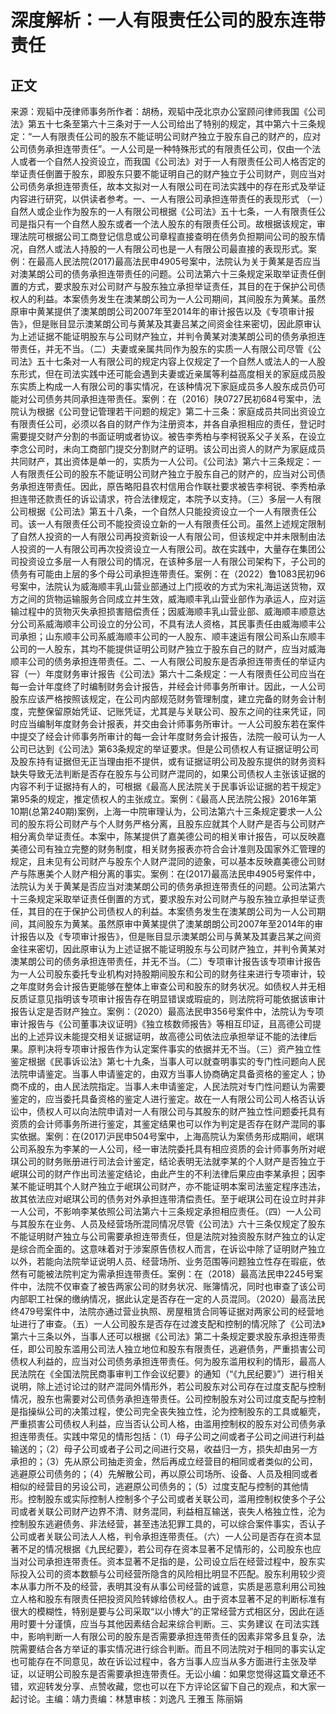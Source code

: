 # 深度解析：一人有限责任公司的股东连带责任
## 正文
来源：观韬中茂律师事务所作者：胡杨，观韬中茂北京办公室顾问律师我国《公司法》第五十七条至第六十三条对于一人公司给出了特别的规定，其中第六十三条规定：“一人有限责任公司的股东不能证明公司财产独立于股东自己的财产的，应对公司债务承担连带责任”。一人公司是一种特殊形式的有限责任公司，仅由一个法人或者一个自然人投资设立，而我国《公司法》对于一人有限责任公司人格否定的举证责任倒置于股东，即股东只要不能证明自己的财产独立于公司财产，则应当对公司债务承担连带责任，故本文拟对一人有限公司在司法实践中的存在形式及举证内容进行研究，以供读者参考。一、一人有限公司承担连带责任的表现形式  （一）自然人或企业作为股东的一人有限公司根据《公司法》五十七条，一人有限责任公司是指只有一个自然人股东或者一个法人股东的有限责任公司。故根据该规定，审理法院可根据公司工商登记信息或公司章程直接查明在债务负担期间公司的股东情况，自然人或法人持股的一人有限公司也是一人有限公司最直接的表现形式。案例：在最高人民法院(2017)最高法民申4905号案中，法院认为关于黄某是否应当对澳某朗公司的债务承担连带责任的问题。公司法第六十三条规定采取举证责任倒置的方式，要求股东对公司财产与股东独立承担举证责任，其目的在于保护公司债权人的利益。本案债务发生在澳某朗公司为一人公司期间，其间股东为黄某。虽然原审中黄某提供了澳某朗朗公司2007年至2014年的审计报告以及《专项审计报告》，但是账目显示澳某朗公司与黄某及其妻吕某之间资金往来密切，因此原审认为上述证据不能证明股东与公司财产独立，并判令黄某对澳某朗公司的债务承担连带责任，并无不当。（二）夫妻或亲属共同作为股东的实质一人有限公司尽管《公司法》五十七条对一人有限公司的规定内容上仅规定了一个自然人或法人的一人股东形式，但在司法实践中还可能会遇到夫妻或近亲属等利益高度相关的家庭成员股东实质上构成一人有限公司的事实情况，在该种情况下家庭成员多人股东成员仍可能对公司债务共同承担连带责任。案例：在（2016）陕0727民初684号案中，法院认为根据《公司登记管理若干问题的规定》第二十三条：家庭成员共同出资设立有限责任公司，必须以各自的财产作为注册资本，并各自承担相应的责任，登记时需要提交财产分割的书面证明或者协议。被告李秀柏与李柯锐系父子关系，在设立李念公司时，未向工商部门提交分割财产的证明。该公司出资人的财产为家庭成员共同财产，其出资体是单一的，实质为一人公司。《公司法》第六十三条规定：一人有限责任公司的股东不能证明公司财产独立于股东自己的财产的，应当对公司债务承担连带责任。因此，原告略阳县农村信用合作联社要求被告李柯锐、李秀柏承担连带还款责任的诉讼请求，符合法律规定，本院予以支持。（三）多层一人有限公司根据《公司法》第五十八条，一个自然人只能投资设立一个一人有限责任公司。该一人有限责任公司不能投资设立新的一人有限责任公司。虽然上述规定限制了自然人投资的一人有限公司再投资新设一人有限公司，但该规定中并未限制由法人投资的一人有限公司再次投资设立一人有限公司。故在实践中，大量存在集团公司投资设立多层一人有限公司的情况，在该种多层一人有限公司架构下，子公司的债务有可能由上层的多个母公司承担连带责任。案例：在（2022）鲁1083民初96号案中，法院认为威海顺丰乳山营业部通过上门揽收的方式为宋礼海运送货物，双方之间的货物运输服务合同成立并生效，威海顺丰乳山营业部作为承运人，应对运输过程中的货物灭失承担损害赔偿责任；因威海顺丰乳山营业部、威海顺丰顺意达分公司系威海顺丰公司设立的分公司，不具有法人资格，其民事责任由威海顺丰公司承担；山东顺丰公司系威海顺丰公司的一人股东、顺丰速运有限公司系山东顺丰公司的一人股东，其均不能提供证明公司财产独立于股东自己的财产，应当对威海顺丰公司的债务承担连带责任。二、一人有限公司股东是否承担连带责任的举证内容（一）年度财务审计报告《公司法》第六十二条规定：一人有限责任公司应当在每一会计年度终了时编制财务会计报告，并经会计师事务所审计。因此，一人公司股东应该严格按照该规定，在公司内部规范财务管理制度，建立完备的财务会计制度，完整保留原始凭证、记账凭证，尤其是与关联公司、股东之间的往来凭证，同时应当编制年度财务会计报表，并交由会计师事务所审计。一人公司股东若在案件中提交了经会计师事务所审计的每一会计年度财务会计报告，法院一般可认为一人公司已达到《公司法》第63条规定的举证要求。但是公司债权人有证据证明公司及股东持有证据但无正当理由拒不提供，或有证据证明公司及股东提供的财务资料缺失导致无法判断是否存在股东与公司财产混同的，如果公司债权人主张该证据的内容不利于证据持有人的，可根据《最高人民法院关于民事诉讼证据的若干规定》第95条的规定，推定债权人的主张成立。案例：《最高人民法院公报》2016年第10期(总第240期)案例，上海一中院审理认为，公司法第六十三条规定要求一人公司的股东将公司财产与个人财务严格分离，且股东应就其个人财产是否与公司财产相分离负举证责任。本案中，陈某提供了嘉美德公司的相关审计报告，可以反映嘉美德公司有独立完整的财务制度，相关财务报表亦符合会计准则及国家外汇管理的规定，且未见有公司财产与股东个人财产混同的迹象，可以基本反映嘉美德公司财产与陈惠美个人财产相分离的事实。案例：在(2017)最高法民申4905号案件中，法院认为关于黄某是否应当对澳某朗公司的债务承担连带责任的问题。公司法第六十三条规定采取举证责任倒置的方式，要求股东对公司财产与股东独立承担举证责任，其目的在于保护公司债权人的利益。本案债务发生在澳某朗公司为一人公司期间，其间股东为黄某。虽然原审中黄某提供了澳某朗朗公司2007年至2014年的审计报告以及《专项审计报告》，但是账目显示澳某朗公司与黄某及其妻吕某之间资金往来密切，因此原审认为上述证据不能证明股东与公司财产独立，并判令黄某对澳某朗公司的债务承担连带责任，并无不当。（二）专项审计报告该专项审计报告为一人公司股东委托专业机构对持股期间股东和公司的财务往来进行专项审计，较之年度财务会计报告更能够在整体上审查公司和股东的财务状况。如债权人并无相反质证意见指明该专项审计报告存在明显错误或瑕疵的，则法院将可能依据该审计报告认定是否财产独立。案例：（2020）最高法民申356号案件中，法院认为专项审计报告与《公司董事决议证明》《独立核数师报告》等相互印证，且高德公司提出的上述异议未能提交相关证据证明，故高德公司依法应承担举证不能的法律后果。原判决将专项审计报告作为认定案件事实的依据并无不当。（三）资产独立性鉴定根据《民事诉讼法》第七十九条，当事人可以就查明事实的专门性问题向人民法院申请鉴定。当事人申请鉴定的，由双方当事人协商确定具备资格的鉴定人；协商不成的，由人民法院指定。当事人未申请鉴定，人民法院对专门性问题认为需要鉴定的，应当委托具备资格的鉴定人进行鉴定。故在一人有限公司公司人格否认诉讼中，债权人可以向法院申请对一人有限公司与其股东的财产独立性问题委托具有资质的会计师事务所进行鉴定，其鉴定结果也可以作为判定是否存在财产混同的事实依据。案例：在(2017)沪民申504号案中，上海高院认为案债务形成期间，岷琪公司系股东为李某的一人公司，经一审法院委托具有相应资质的会计师事务所对岷琪公司的财务账册进行司法会计鉴定，结论表明无法就李某的个人财产是否独立于岷琪公司的财产作出司法鉴定结论，由此产生的不利法律后果应由李某承担；因李某不能证明其个人财产独立于岷琪公司财产，亦不能证明本案司法鉴定程序违法，故其依法应对岷琪公司的债务对外承担连带清偿责任。至于岷琪公司在设立时并非一人公司，不影响李某依照公司法第六十三条规定承担相应责任。（四）一人公司与其股东在业务、人员及经营场所混同情况尽管《公司法》六十三条仅规定了股东不能证明财产独立与公司需要承担连带责任，但是法院对独资股东财产独立的认定是综合而全面的。这意味着对于涉案原告债权人而言，在诉讼中除了证明财产独立以外，若能向法院举证说明人员、经营场所、业务范围等问题独立性存在瑕疵，依然有可能被法院判定为需承担连带责任。案例：在（2018）最高法民申2245号案件中，法院不仅审查了被告两家公司的财务状况、账簿情况，同时也审查了该公司内部职工社保的缴纳情况，据此认定是否存在一定的人员混同。（2020）最高法民终479号案件中，法院亦通过营业执照、房屋租赁合同等证据对两家公司的经营地址进行了审查。（五）一人公司股东是否存在过渡支配和控制的情况除了《公司法》第六十三条以外，当事人还可以根据《公司法》第二十条规定要求股东承担连带责任，即公司股东滥用公司法人独立地位和股东有限责任，逃避债务，严重损害公司债权人利益的，应当对公司债务承担连带责任。何为股东滥用权利的情形，最高人民法院在《全国法院民商事审判工作会议纪要》的通知（“《九民纪要》”）进行相关说明，除上述讨论过的财产混同外情形外，若公司股东对公司存在过度支配与控制情况，股东也需要对公司债务承担连带责任。公司控制股东对公司过度支配与控制是指操纵公司的决策过程，使公司完全丧失独立性，沦为控制股东的工具或躯壳，严重损害公司债权人利益，应当否认公司人格，由滥用控制权的股东对公司债务承担连带责任。实践中常见的情形包括：（1）母子公司之间或者子公司之间进行利益输送的；（2）母子公司或者子公司之间进行交易，收益归一方，损失却由另一方承担的；（3）先从原公司抽走资金，然后再成立经营目的相同或者类似的公司，逃避原公司债务的；（4）先解散公司，再以原公司场所、设备、人员及相同或者相似的经营目的另设公司，逃避原公司债务的；（5）过度支配与控制的其他情形。控制股东或实际控制人控制多个子公司或者关联公司，滥用控制权使多个子公司或者关联公司财产边界不清、财务混同，利益相互输送，丧失人格独立性，沦为控制股东逃避债务、非法经营，甚至违法犯罪工具的，可以综合案件事实，否认子公司或者关联公司法人人格，判令承担连带责任。（六）一人公司是否存在资本显著不足的情况根据《九民纪要》，若公司存在资本显著不足情形的，公司股东也应当对公司承担连带责任。资本显著不足指的是，公司设立后在经营过程中，股东实际投入公司的资本数额与公司经营所隐含的风险相比明显不匹配。股东利用较少资本从事力所不及的经营，表明其没有从事公司经营的诚意，实质是恶意利用公司独立人格和股东有限责任把投资风险转嫁给债权人。由于资本显著不足的判断标准有很大的模糊性，特别是要与公司采取“以小博大”的正常经营方式相区分，因此在适用时要十分谨慎，应当与其他因素结合起来综合判断。三、实务建议  在司法实践中，影响判断一人有限公司的股东是否需要承担连带责任的因素非常多且复杂，法院需要结合各方举证的事实情况进行综合判断。而且不同法院对于相同的事实认定也可能存在不同意见，故在诉讼过程中，各方当事人应当从多方面进行主张及举证，以证明公司股东是否需要承担连带责任。无讼小编：如果您觉得这篇文章还不错，欢迎转发分享、点赞收藏，您也可以在下方评论区留下自己的观点，和大家一起讨论。主编：靖力责编：林慧审核：刘逸凡 王雅玉 陈丽娟